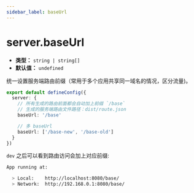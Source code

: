 ```yaml
---
sidebar_label: baseUrl
---
```


# server.baseUrl

- **类型：** `string | string[]`
- **默认值：** `undefined`

统一设置服务端路由前缀（常用于多个应用共享同一域名的情况，区分流量)。

```ts title="modern.config.ts"
export default defineConfig({
  server: {
    // 所有生成的路由前面都会自动加上前缀 `/base`
    // 生成的服务端路由文件路径：dist/route.json
    baseUrl: '/base'

    // 多 baseUrl
    baseUrl: ['/base-new', '/base-old']
  }
})
```

`dev` 之后可以看到路由访问会加上对应前缀:

```bash
App running at:

  > Local:    http://localhost:8080/base/
  > Network:  http://192.168.0.1:8080/base/
```
